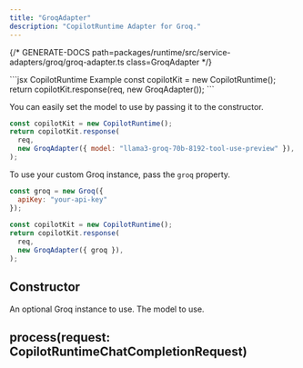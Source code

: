 ```yaml
---
title: "GroqAdapter"
description: "CopilotRuntime Adapter for Groq."
---
```


{/* GENERATE-DOCS path=packages/runtime/src/service-adapters/groq/groq-adapter.ts class=GroqAdapter */}
 
<RequestExample>
```jsx CopilotRuntime Example
const copilotKit = new CopilotRuntime();
return copilotKit.response(req, new GroqAdapter());
```
</RequestExample>
 
You can easily set the model to use by passing it to the constructor.
```jsx
const copilotKit = new CopilotRuntime();
return copilotKit.response(
  req,
  new GroqAdapter({ model: "llama3-groq-70b-8192-tool-use-preview" }),
);
```
 
To use your custom Groq instance, pass the `groq` property.
```jsx
const groq = new Groq({
  apiKey: "your-api-key"
});
 
const copilotKit = new CopilotRuntime();
return copilotKit.response(
  req,
  new GroqAdapter({ groq }),
);
```

## Constructor

<ResponseField name="groq" type="Groq" >
An optional Groq instance to use.
</ResponseField>

<ResponseField name="model" type="string" >
The model to use.
</ResponseField>

## process(request: CopilotRuntimeChatCompletionRequest)

<ResponseField name="request" type="CopilotRuntimeChatCompletionRequest" required>

</ResponseField>

